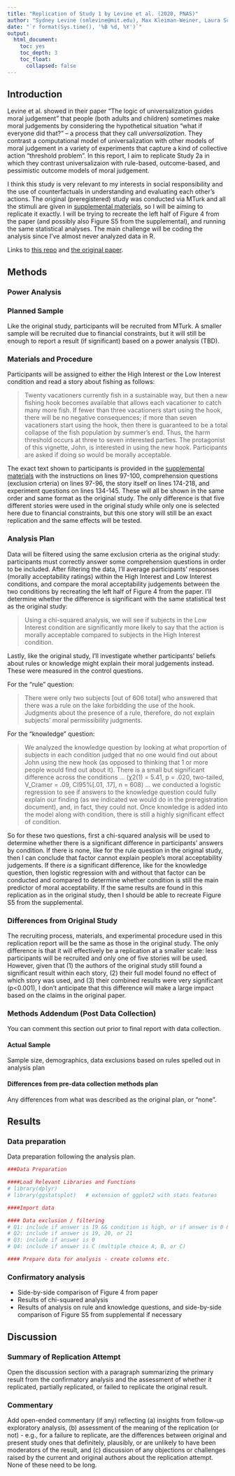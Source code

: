 ```yaml
---
title: "Replication of Study 1 by Levine et al. (2020, PNAS)"
author: "Sydney Levine (smlevine@mit.edu), Max Kleiman-Weiner, Laura Schulz, Joshua Tenenbaum, & Fiery Cushman"
date: "`r format(Sys.time(), '%B %d, %Y')`"
output:
  html_document:
    toc: yes
    toc_depth: 3
    toc_float:
      collapsed: false
---
```



## Introduction

Levine et al. showed in their paper "The logic of universalization guides moral judgement" that people (both adults and children) sometimes make moral judgements by considering the hypothetical situation "what if everyone did that?" -- a process that they call *universalization*. They contrast a computational model of universalization with other models of moral judgement in a variety of experiments that capture a kind of collective action "threshold problem". In this report, I aim to replicate Study 2a in which they contrast universalizaion with rule-based, outcome-based, and pessimistic outcome models of moral judgement.

I think this study is very relevant to my interests in social responsibility and the use of counterfactuals in understanding and evaluating each other's actions. The original (preregistered) study was conducted via MTurk and all the stimuli are given in [supplemental materials](https://github.com/psych251/levine2020/blob/master/original_paper/levine2020_universalization_supplement.pdf), so I will be aiming to replicate it exactly. I will be trying to recreate the left half of Figure 4 from the paper (and possibly also Figure S5 from the supplemental), and running the same statistical analyses. The main challenge will be coding the analysis since I've almost never analyzed data in R.

Links to [this repo](https://github.com/psych251/levine2020) and [the original paper](https://github.com/psych251/levine2020/blob/master/original_paper/levine2020_universalization.pdf).

## Methods

### Power Analysis

<!-- Original effect size, power analysis for samples to achieve 80%, 90%, 95% power to detect that effect size.  Considerations of feasibility for selecting planned sample size. -->

### Planned Sample

Like the original study, participants will be recruited from MTurk. A smaller sample will be recruited due to financial constraints, but it will still be enough to report a result (if significant) based on a power analysis (TBD).

### Materials and Procedure

Participants will be assigned to either the High Interest or the Low Interest condition and read a story about fishing as follows:

> Twenty vacationers currently fish in a sustainable way, but then a new fishing hook becomes available that allows each vacationer to catch many more fish. If fewer than three vacationers start using the hook, there will be no negative consequences; if more than seven vacationers start using the hook, then there is guaranteed to be a total collapse of the fish population by summer’s end. Thus, the harm threshold occurs at three to seven interested parties. The protagonist of this vignette, John, is interested in using the new hook. Participants are asked if doing so would be morally acceptable.

The exact text shown to participants is provided in the [supplemental materials](https://github.com/psych251/levine2020/blob/master/original_paper/levine2020_universalization_supplement.pdf) with the instructions on lines 97-100, comprehension questions (exclusion crteria) on lines 97-96, the story itself on lines 174-218, and experiment questions on lines 134-145. These will all be shown in the same order and same format as the original study. The only difference is that five different stories were used in the original study while only one is selected here due to financial constraints, but this one story will still be an exact replication and the same effects will be tested.

### Analysis Plan

Data will be filtered using the same exclusion crteria as the original study: participants must correctly answer some comprehension questions in order to be included. After filtering the data, I'll average participants' responses (morally acceptability ratings) within the High Interest and Low Interest conditions, and compare the moral acceptability judgements between the two conditions by recreating the left half of Figure 4 from the paper. I'll determine whether the difference is significant with the same statistical test as the original study:

>  Using a chi-squared analysis, we will see if subjects in the Low Interest condition are significantly more likely to say that the action is morally acceptable compared to subjects in the High Interest condition.

Lastly, like the original study, I'll investigate whether participants' beliefs about rules or knowledge might explain their moral judgements instead. These were measured in the control questions.

For the "rule" question:

> There were only two subjects [out of 606 total] who answered that there was a rule on the lake forbidding the use of the hook. Judgments about the presence of a rule, therefore, do not explain subjects’ moral permissibility judgments.

For the "knowledge" question:

> We analyzed the knowledge question by looking at what proportion of subjects in each condition judged that no one would find out about John using the new hook (as opposed to thinking that 1 or more people would find out about it). There is a small but significant difference across the conditions ... (χ2(1) = 5.41, p = .020, two-tailed, V_Cramer = .09, CI95%[.01, .17], n = 608) ... we conducted a logistic regression to see if answers to the knowledge question could fully explain our finding (as we indicated we would do in the preregistration document), and, in fact, they could not. Once knowledge is added into the model along with condition, there is still a highly significant effect of condition.

So for these two questions, first a chi-squared analysis will be used to determine whether there is a significant difference in participants' answers by condition. If there is none, like for the rule question in the original study, then I can conclude that factor cannot explain people's moral acceptability judgements. If there *is* a significant difference, like for the knowledge question, then logistic regression with and without that factor can be conducted and compared to determine whether condition is still the main predictor of moral acceptability. If the same results are found in this replication as in the original study, then I should be able to recreate Figure S5 from the supplemental.

### Differences from Original Study

The recruiting process, materials, and experimental procedure used in this replication report will be the same as those in the original study. The only difference is that it will effectively be a replication at a smaller scale: less participants will be recruited and only one of five stories will be used. However, given that (1) the authors of the original study still found a significant result within each story, (2) their full model found no effect of which story was used, and (3) their combined results were very significant (p<0.001), I don't anticipate that this difference will make a large impact based on the claims in the original paper.

### Methods Addendum (Post Data Collection)

You can comment this section out prior to final report with data collection.

#### Actual Sample
  Sample size, demographics, data exclusions based on rules spelled out in analysis plan

#### Differences from pre-data collection methods plan
  Any differences from what was described as the original plan, or “none”.


## Results


### Data preparation

Data preparation following the analysis plan.
	
```r
###Data Preparation

####Load Relevant Libraries and Functions
# library(dplyr)
# library(ggstatsplot)   # extension of ggplot2 with stats features

####Import data

#### Data exclusion / filtering
# Q1: include if answer is 19 && condition is high, or if answer is 0 && condition is low
# Q2: include if answer is 19, 20, or 21
# Q3: include if answer is 0
# Q4: include if answer is C (multiple choice A, B, or C)

#### Prepare data for analysis - create columns etc.
```

### Confirmatory analysis

- Side-by-side comparison of Figure 4 from paper
- Results of chi-squared analysis
- Results of analysis on rule and knowledge questions, and side-by-side comparison of Figure S5 from supplemental if necessary

## Discussion

### Summary of Replication Attempt

Open the discussion section with a paragraph summarizing the primary result from the confirmatory analysis and the assessment of whether it replicated, partially replicated, or failed to replicate the original result.  

### Commentary

Add open-ended commentary (if any) reflecting (a) insights from follow-up exploratory analysis, (b) assessment of the meaning of the replication (or not) - e.g., for a failure to replicate, are the differences between original and present study ones that definitely, plausibly, or are unlikely to have been moderators of the result, and (c) discussion of any objections or challenges raised by the current and original authors about the replication attempt.  None of these need to be long.
